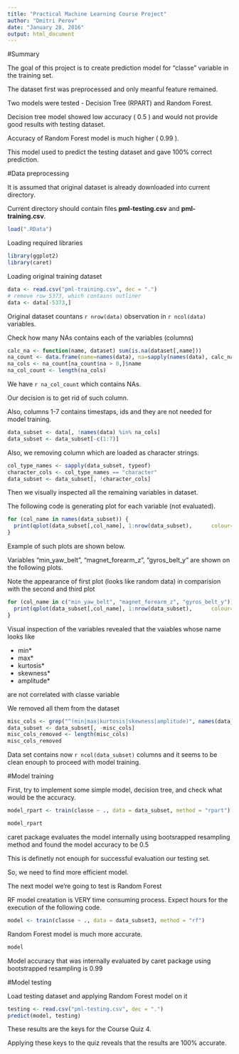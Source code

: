 ```yaml
---
title: "Practical Machine Learning Course Project"
author: "Dmitri Perov"
date: "January 28, 2016"
output: html_document
---
```

#Summary

The goal of this project is to create prediction model for "classe" variable in the training set.

The dataset first was preprocessed and only meanful feature remained.

Two models were tested - Decision Tree (RPART) and Random Forest.

Decision tree model showed low accuracy ( 0.5 ) and would not provide good results with testing dataset.

Accuracy of Random Forest model is much higher ( 0.99 ). 

This model used to predict the testing dataset and gave 100% correct prediction. 


#Data preprocessing

It is assumed that original dataset is already downloaded into current directory.

Current directory should contain files **pml-testing.csv** and **pml-training.csv**.

```r
load(".RData")
```

Loading required libraries
```r
library(ggplot2)
library(caret)
```

Loading original training dataset
```r
data <- read.csv("pml-training.csv", dec = ".")
# remove row 5373, which contains outliner
data <- data[-5373,]
```

Original dataset countans `r nrow(data)` observation in `r ncol(data)` variables.

Check how many NAs contains each of the variables (columns)
```r
calc_na <- function(name, dataset) sum(is.na(dataset[,name]))
na_count <- data.frame(name=names(data), na=sapply(names(data), calc_na, dataset=data))
na_cols <- na_count[na_count$na > 0,]$name
na_col_count <- length(na_cols)
```

We have `r na_col_count` which contains NAs. 

Our decision is to get rid of such column.

Also, columns 1-7 contains timestaps, ids and they are not needed for model training.

```r
data_subset <- data[, !names(data) %in% na_cols]
data_subset <- data_subset[-c(1:7)]
```
 
 Also, we removing column which are loaded as character strings.
```r
col_type_names <- sapply(data_subset, typeof)
character_cols <- col_type_names == "character"
data_subset <- data_subset[, !character_cols]
```

Then we visually inspected all the remaining  variables in dataset.

The following code is generating plot for each variable (not evaluated).

```r
for (col_name in names(data_subset)) {
  print(qplot(data_subset[,col_name], 1:nrow(data_subset),      colour=data$classe)+xlab(col_name));
}
```

Example of such plots are shown below.

Variables "min_yaw_belt", "magnet_forearm_z", "gyros_belt_y"
are shown on the following plots. 

Note the appearance of first plot (looks like random data) in comparision with the second and third plot
```r
for (col_name in c("min_yaw_belt", "magnet_forearm_z", "gyros_belt_y")) {
  print(qplot(data_subset[,col_name], 1:nrow(data_subset),      colour=data$classe)+xlab(col_name));
}
```

Visual inspection of the variables revealed that the vaiables whose name looks like

* min*
* max*
* kurtosis*
* skewness*
* amplitude*

are not correlated with classe variable

We removed all them from the dataset

```r
misc_cols <- grep("^(min|max|kurtosis|skewness|amplitude)", names(data_subset))
data_subset <- data_subset[, -misc_cols]
misc_cols_removed <- length(misc_cols)
misc_cols_removed
```
 

Data set contains now `r ncol(data_subset)` columns and it seems to be clean enouph to proceed with model training.
 
#Model training

First, try to implement some simple model, decision tree, and check what would be the accuracy.

```r
model_rpart <- train(classe ~ ., data = data_subset, method = "rpart")
```

```r
model_rpart
```

caret package evaluates the model internally using bootsrapped resampling method and
found the model accuracy to be 0.5

This is definetly not enouph for successful evaluation our testing set.

So, we need to find more efficient model.

The next model we're going to test is Random Forest

RF model creatation is VERY time consuming process. 
Expect hours for the execution of the following code.

```r
model <- train(classe ~ ., data = data_subset3, method = "rf")
```

Random Forest model is  much more accurate.

```r
model
```

Model accuracy that was internally evaluated by caret package using bootstrapped resampling is 0.99 

#Model testing

Load testing dataset and applying Random Forest model on it

```r
testing <- read.csv("pml-testing.csv", dec = ".")
predict(model, testing)
```
 
These results are the keys for the Course  Quiz 4.

Applying these keys to the quiz reveals that the results are 100% accurate.

